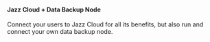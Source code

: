 #### Jazz Cloud + Data Backup Node

<span className="no-prose text-base">
    Connect your users to Jazz Cloud for all its benefits, but also run and
    connect your own data backup node.
</span>

